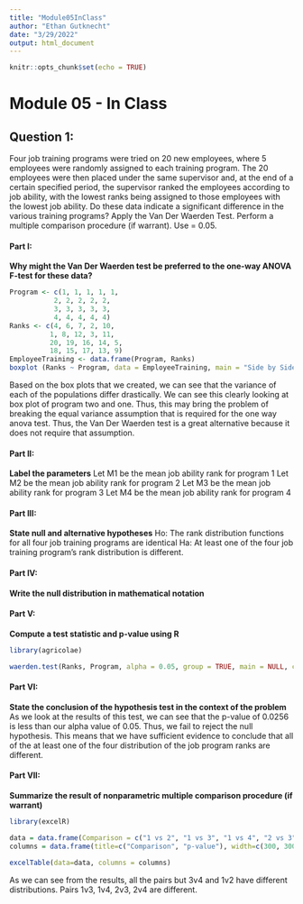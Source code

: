 ---
title: "Module05InClass"
author: "Ethan Gutknecht"
date: "3/29/2022"
output: html_document
---

```{r setup, include=FALSE}
knitr::opts_chunk$set(echo = TRUE)
```

# Module 05 - In Class

## Question 1:
Four job training programs were tried on 20 new employees, where 5 employees were randomly assigned to each training program. The 20 employees were then placed under the same supervisor and, at the end of a certain specified period, the supervisor ranked the employees according to job ability, with the lowest ranks being assigned to those employees with the lowest job ability. Do these data indicate a significant difference in the various training programs? Apply the Van Der Waerden Test. Perform a multiple comparison procedure (if warrant). Use  = 0.05.

#### Part I:
**Why might the Van Der Waerden test be preferred to the one-way ANOVA F-test for these data?**
```{r}
Program <- c(1, 1, 1, 1, 1,
           2, 2, 2, 2, 2,
           3, 3, 3, 3, 3,
           4, 4, 4, 4, 4)
Ranks <- c(4, 6, 7, 2, 10,
          1, 8, 12, 3, 11,
          20, 19, 16, 14, 5,
          18, 15, 17, 13, 9)
EmployeeTraining <- data.frame(Program, Ranks)
boxplot (Ranks ~ Program, data = EmployeeTraining, main = "Side by Side Boxplot")
```

Based on the box plots that we created, we can see that the variance of each of the populations differ drastically. We can see this clearly looking at box plot of program two and one. Thus, this may bring the problem of breaking the equal variance assumption that is required for the one way anova test. Thus, the Van Der Waerden test is a great alternative because it does not require that assumption.


#### Part II:
**Label the parameters**
Let M1 be the mean job ability rank for program 1
Let M2 be the mean job ability rank for program 2
Let M3 be the mean job ability rank for program 3
Let M4 be the mean job ability rank for program 4


#### Part III:
**State null and alternative hypotheses**
Ho: The rank distribution functions for all four job training programs are identical
Ha: At least one of the four job training program's rank distribution is different.


#### Part IV:
**Write the null distribution in mathematical notation**


#### Part V:
**Compute a test statistic and p-value using R**
```{r eval=TRUE}
library(agricolae)

waerden.test(Ranks, Program, alpha = 0.05, group = TRUE, main = NULL, console = TRUE)
```


#### Part VI:
**State the conclusion of the hypothesis test in the context of the problem**
As we look at the results of this test, we can see that the p-value of 0.0256 is less than our alpha value of 0.05. Thus, we fail to reject the null hypothesis. This means that we have sufficient evidence to conclude that all of the at least one of the four distribution of the job program ranks are different.


#### Part VII:
**Summarize the result of nonparametric multiple comparison procedure (if warrant)**

```{r}
library(excelR)

data = data.frame(Comparison = c("1 vs 2", "1 vs 3", "1 vs 4", "2 vs 3", "2 vs 4", "3 vs 4"), pvalue = c(0.84, 0.0079, 0.0164, 0.0121, 0.0249, 0.7292))
columns = data.frame(title=c("Comparison", "p-value"), width=c(300, 300), type=c("text", "dropdown"), source = I(list(0, c(0.84, 0.0079, 0.0164, 0.0121, 0.0249, 0.7292))))

excelTable(data=data, columns = columns)
```
As we can see from the results, all the pairs but 3v4 and 1v2 have different distributions. Pairs 1v3, 1v4, 2v3, 2v4 are different.








